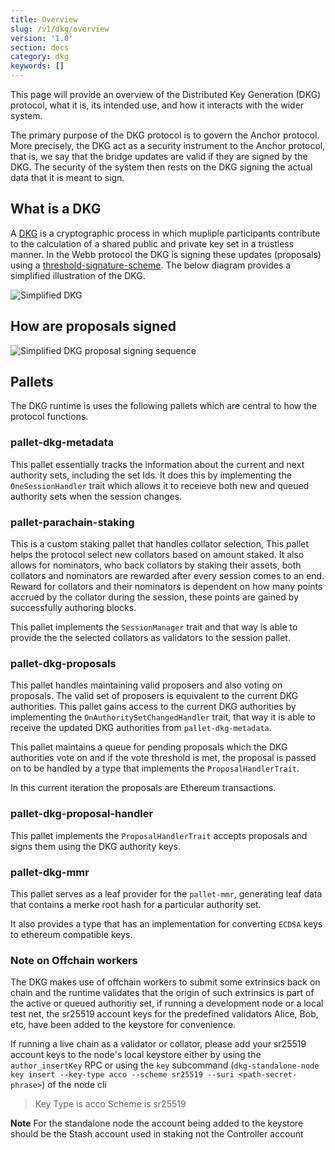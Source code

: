 ```yaml
---
title: Overview
slug: /v1/dkg/overview
version: '1.0'
section: docs
category: dkg
keywords: []
---
```


This page will provide an overview of the Distributed Key Generation (DKG) protocol, what it is, its intended use, and how it interacts with the wider system. 

The primary purpose of the DKG protocol is to govern the Anchor protocol. More precisely, the DKG act as a security instrument to the Anchor protocol, that is,
we say that the bridge updates are valid if they are signed by the DKG. The security of the system then rests on the DKG signing the actual data that it is meant to sign.

## What is a DKG

A [DKG](https://en.wikipedia.org/wiki/Distributed_key_generation) is a cryptographic process in which mupliple participants contribute to the calculation of a shared public and private key set in a trustless manner. In
the Webb protocol the DKG is signing these updates (proposals) using a [threshold-signature-scheme](https://en.wikipedia.org/wiki/Threshold_cryptosystem). The below diagram provides a simplified illustration of the DKG.     

![Simplified DKG](../../../../src/images/docs/dkg/simplified_dkg_signing.png)

## How are proposals signed

![Simplified DKG proposal signing sequence](../../../../src/images/docs/dkg/dkg_proposal_signing_sequence.png)



## Pallets

The DKG runtime is uses the following pallets which are central to how the protocol functions.

### pallet-dkg-metadata

This pallet essentially tracks the information about the current and next authority sets, including the set Ids.
It does this by implementing the `OneSessionHandler` trait which allows it to receieve both new and queued authority sets when the session changes.

### pallet-parachain-staking

This is a custom staking pallet that handles collator selection, This pallet helps the protocol select new collators based on amount staked.
It also allows for nominators, who back collators by staking their assets, both collators and nominators are rewarded after every session comes to an end.
Reward for collators and their nominators is dependent on how many points accrued by the collator during the session,
these points are gained by successfully authoring blocks.

This pallet implements the `SessionManager` trait and that way is able to provide the the selected collators as validators to the session pallet.

### pallet-dkg-proposals

This pallet handles maintaining valid proposers and also voting on proposals.
The valid set of proposers is equivalent to the current DKG authorities. This pallet gains access to the current DKG authorities by
implementing the `OnAuthoritySetChangedHandler` trait, that way it is able to receive the updated DKG authorities from `pallet-dkg-metadata`.

This pallet maintains a queue for pending proposals which the DKG authorities vote on and if the vote threshold is met, the proposal is passed on to be handled
by a type that implements the `ProposalHandlerTrait`.

In this current iteration the proposals are Ethereum transactions.

### pallet-dkg-proposal-handler

This pallet implements the `ProposalHandlerTrait` accepts proposals and signs them using the DKG authority keys.

### pallet-dkg-mmr

This pallet serves as a leaf provider for the `pallet-mmr`, generating leaf data that contains a merke root hash for a particular authority set.

It also provides a type that has an implementation for converting `ECDSA` keys to ethereum compatible keys.

### Note on Offchain workers

The DKG makes use of offchain workers to submit some extrinsics back on chain and the runtime validates that the origin of such extrinsics is part of the active or queued authoritiy set, if running a development node or a local test net, the sr25519 account keys
for the predefined validators Alice, Bob, etc, have been added to the keystore for convenience.

If running a live chain as a validator or collator, please add your sr25519 account keys to the node's local keystore either by using the `author_insertKey` RPC or using the `key` subcommand (`dkg-standalone-node key insert --key-type acco --scheme sr25519 --suri <path-secret-phrase>`) of the node cli

> Key Type is acco
> Scheme is sr25519

**Note**
For the standalone node the account being added to the keystore should be the Stash account used in staking not the Controller account
